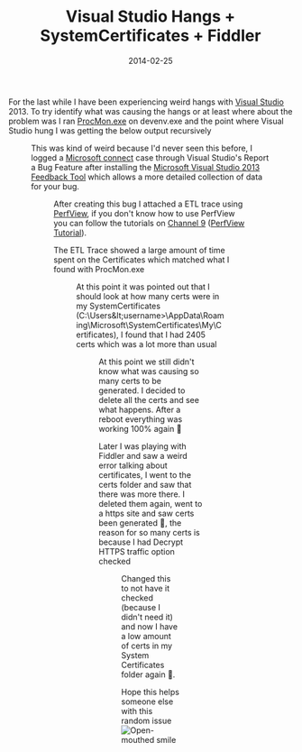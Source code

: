 ﻿---
title: 'Visual Studio Hangs + SystemCertificates + Fiddler'
date: 2014-02-25
tags: ['Visual Studio', 'Fiddler', 'System Certificates']
draft: false
summary: 'For the last while I have been experiencing weird hangs with Visual Studio 2013. To try identify what was causing the hangs or at least where about the problem was I ran ProcMon.exe on devenv.exe and the point where Visual Studio hung I was getting the below output recursively'
---


For the last while I have been experiencing weird hangs with [Visual Studio](http://www.visualstudio.com/) 2013. To try identify what was causing the hangs or at least where about the problem was I ran [ProcMon.exe](http://technet.microsoft.com/en-us/sysinternals/bb896645.aspx) on devenv.exe and the point where Visual Studio hung I was getting the below output recursively 
 
<Figure key="/static/images/404-image.png" src="/static/images/404-image.png" alt="Original image lost" width="200" height="200" caption="Original image lost..." />
 
This was kind of weird because I'd never seen this before, I logged a [Microsoft connect](https://connect.microsoft.com/) case through Visual Studio's Report a Bug Feature after installing the [Microsoft Visual Studio 2013 Feedback Tool](http://visualstudiogallery.msdn.microsoft.com/563d1003-f0ed-498f-8ef9-f8ee1aac39fe) which allows a more detailed collection of data for your bug.
 
<Figure key="/images/1767e00c5367439cb6a97704946a5cf4.png" src="/images/1767e00c5367439cb6a97704946a5cf4.png" alt="Visual Studio Feedback Tool window" width="0" height="0" caption="Visual Studio Feedback Tool" />
 
After creating this bug I attached a ETL trace using [PerfView](http://www.microsoft.com/en-us/download/details.aspx?id=28567), if you don't know how to use PerfView you can follow the tutorials on [Channel 9](http://channel9.msdn.com/) ([PerfView Tutorial](http://channel9.msdn.com/Series/PerfView-Tutorial)).
 
The ETL Trace showed a large amount of time spent on the Certificates which matched what I found with ProcMon.exe
 
<Figure key="/images/c200f41380044e699e806bdbb8c08b46.png" src="/images/c200f41380044e699e806bdbb8c08b46.png" alt="PerfView trace showing time spent on certificates" width="0" height="0" caption="PerfView Trace - Certificate Time" />
 
At this point it was pointed out that I should look at how many certs were in my SystemCertificates (C:\Users\&lt;username&gt;\AppData\Roaming\Microsoft\SystemCertificates\My\Certificates), I found that I had 2405 certs which was a lot more than usual
 
<Figure key="/static/images/404-image.png" src="/static/images/404-image.png" alt="Original image lost" width="200" height="200" caption="Original image lost..." />
 
At this point we still didn't know what was causing so many certs to be generated. I decided to delete all the certs and see what happens. After a reboot everything was working 100% again 🙂
 
Later I was playing with Fiddler and saw a weird error talking about certificates, I went to the certs folder and saw that there was more there. I deleted them again, went to a https site and saw certs been generated 🙂, the reason for so many certs is because I had Decrypt HTTPS traffic option checked
 
<Figure key="/static/images/404-image.png" src="/static/images/404-image.png" alt="Original image lost" width="200" height="200" caption="Original image lost..." />
 
Changed this to not have it checked (because I didn't need it) and now I have a low amount of certs in my System Certificates folder again 🙂.
 
Hope this helps someone else with this random issue ![Open-mouthed smile](https://gordonbeeming.com/images/emoticons/open-mouthed-smile.svg)

